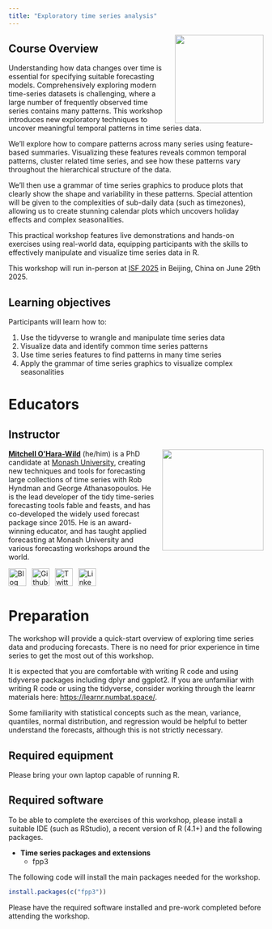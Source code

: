 ```yaml
---
title: "Exploratory time series analysis"
---
```


![](images/fable.svg){style="float:right;padding: 0 0 0 10px;" fig-alt="Fable Hex Logo" width="175"}

## Course Overview

Understanding how data changes over time is essential for specifying suitable 
forecasting models. Comprehensively exploring modern time-series datasets is
challenging, where a large number of frequently observed time series contains 
many patterns. This workshop introduces new exploratory techniques to uncover 
meaningful temporal patterns in time series data.

We’ll explore how to compare patterns across many series using feature-based 
summaries. Visualizing these features reveals common temporal patterns, cluster 
related time series, and see how these patterns vary throughout the hierarchical
structure of the data.

We'll then use a grammar of time series graphics to produce plots that clearly
show the shape and variability in these patterns. Special attention will be 
given to the complexities of sub-daily data (such as timezones), allowing us to
create stunning calendar plots which uncovers holiday effects and complex
seasonalities.

This practical workshop features live demonstrations and hands-on exercises 
using real-world data, equipping participants with the skills to effectively 
manipulate and visualize time series data in R.

This workshop will run in-person at [ISF 2025](https://isf.forecasters.org/program/workshops/) in Beijing, China on June 29th 2025.

<!-- ## Registration -->

## Learning objectives

Participants will learn how to:

1.  Use the tidyverse to wrangle and manipulate time series data
2.  Visualize data and identify common time series patterns
3.  Use time series features to find patterns in many time series
4.  Apply the grammar of time series graphics to visualize complex seasonalities

# Educators

## Instructor

![](images/mitch.jpg){style="float:right;padding: 0 0 0 10px;" fig-alt="Headshot of Mitchell O'Hara-Wild" width="200"}
[**Mitchell O'Hara-Wild**](https://mitchelloharawild.com/) (he/him) is a PhD candidate at [Monash University](https://www.monash.edu), creating new techniques and tools for forecasting large collections of time series with Rob Hyndman and George Athanasopoulos. He is the lead developer of the tidy time-series forecasting tools fable and feasts, and has co-developed the widely used forecast package since 2015. He is an award-winning educator, and has taught applied forecasting at Monash University and various forecasting workshops around the world.

<div align="center">
<a href="https://www.mitchelloharawild.com"><img border="0" alt="Blog" src="https://assets.dryicons.com/uploads/icon/svg/4926/home.svg" width="35" height="35"></a>&ensp;
<a href="https://github.com/mitchelloharawild"><img border="0" alt="Github" src="https://assets.dryicons.com/uploads/icon/svg/8312/cc33248a-e56e-4e7f-93f4-0e16350e5768.svg" width="35" height="35"></a>&ensp; 
<a href="https://twitter.com/mitchoharawild"><img border="0" alt="Twitter" src="https://assets.dryicons.com/uploads/icon/svg/8385/c23f7ffc-ca8d-4246-8978-ce9f6d5bcc99.svg" width="35" height="35"></a>&ensp; 
<a href="https://www.linkedin.com/in/mitchelloharawild/"><img border="0" alt="LinkedIn" src="https://assets.dryicons.com/uploads/icon/svg/8337/a347cd89-1662-4421-be90-58e5e8004eae.svg" width="35" height="35"></a>&ensp;&emsp;
</div>


# Preparation

The workshop will provide a quick-start overview of exploring time series data and producing forecasts. There is no need for prior experience in time series to get the most out of this workshop.

It is expected that you are comfortable with writing R code and using tidyverse packages including dplyr and ggplot2. If you are unfamiliar with writing R code or using the tidyverse, consider working through the learnr materials here: <https://learnr.numbat.space/>.

Some familiarity with statistical concepts such as the mean, variance, quantiles, normal distribution, and regression would be helpful to better understand the forecasts, although this is not strictly necessary.

## Required equipment

Please bring your own laptop capable of running R.

## Required software

To be able to complete the exercises of this workshop, please install a suitable IDE (such as RStudio), a recent version of R (4.1+) and the following packages.

-   **Time series packages and extensions**
    -   fpp3

The following code will install the main packages needed for the workshop.

```r
install.packages(c("fpp3"))
```

Please have the required software installed and pre-work completed before attending the workshop.
